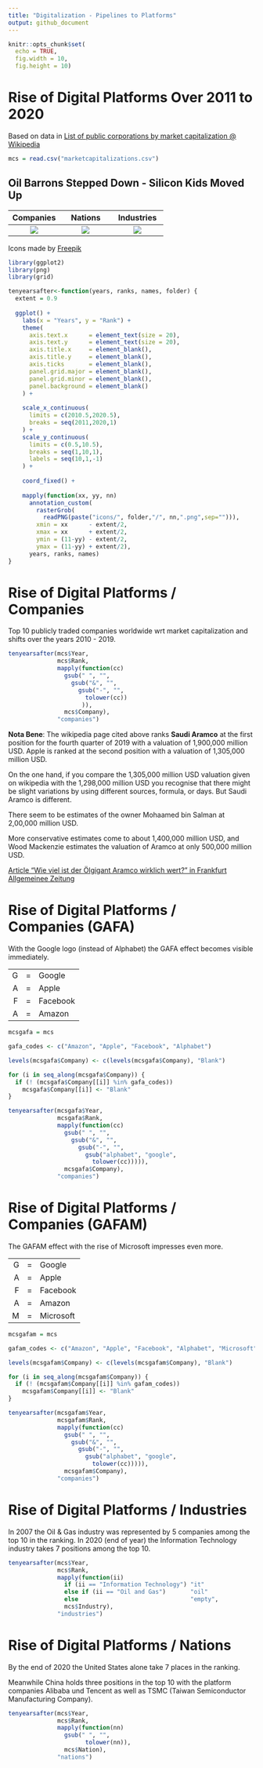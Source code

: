 ```yaml
---
title: "Digitalization - Pipelines to Platforms"
output: github_document
---
```


```r
knitr::opts_chunk$set(
  echo = TRUE,
  fig.width = 10,
  fig.height = 10)
```

# Rise of Digital Platforms Over 2011 to 2020

Based on data in [List of public corporations by market capitalization @ Wikipedia](https://en.wikipedia.org/wiki/List_of_public_corporations_by_market_capitalization)

```r
mcs = read.csv("marketcapitalizations.csv")
```

## Oil Barrons Stepped Down - Silicon Kids Moved Up

Companies | Nations | Industries
:---:|:---:|:---:
![](./README_files/figure-gfm/companies-1.png) | ![](./README_files/figure-gfm/nations-1.png) | ![](./README_files/figure-gfm/industries-1.png)

Icons made by [Freepik](https://www.flaticon.com/authors/freepik)

```r
library(ggplot2)
library(png)
library(grid)

tenyearsafter<-function(years, ranks, names, folder) {
  extent = 0.9
  
  ggplot() +
    labs(x = "Years", y = "Rank") +
    theme(
      axis.text.x      = element_text(size = 20),
      axis.text.y      = element_text(size = 20),
      axis.title.x     = element_blank(),
      axis.title.y     = element_blank(),
      axis.ticks       = element_blank(),
      panel.grid.major = element_blank(),
      panel.grid.minor = element_blank(),
      panel.background = element_blank()
    ) +
    
    scale_x_continuous(
      limits = c(2010.5,2020.5),
      breaks = seq(2011,2020,1)
    ) +
    scale_y_continuous(
      limits = c(0.5,10.5),
      breaks = seq(1,10,1),
      labels = seq(10,1,-1)
    ) +
    
    coord_fixed() +
    
    mapply(function(xx, yy, nn) 
      annotation_custom(
        rasterGrob(
          readPNG(paste("icons/", folder,"/", nn,".png",sep=""))),
        xmin = xx      - extent/2,
        xmax = xx      + extent/2,
        ymin = (11-yy) - extent/2,
        ymax = (11-yy) + extent/2),
      years, ranks, names)
}
```

# Rise of Digital Platforms / Companies

Top 10 publicly traded companies worldwide wrt market
capitalization and shifts over the years 2010 - 2019.

```r

tenyearsafter(mcs$Year,
              mcs$Rank,
              mapply(function(cc)
                gsub(" ", "",
                  gsub("&", "",
                    gsub("-", "",
                      tolower(cc))
                     )),
                mcs$Company),
              "companies")

```

**Nota Bene**: The wikipedia page cited above ranks **Saudi Aramco** at the first position
for the fourth quarter of 2019 with a valuation of 1,900,000 million USD. Apple is ranked
at the second position with a valuation of 1,305,000 million USD.

On the one hand, if you compare the 1,305,000 million USD valuation given on wikipedia with
the 1,298,000 million USD you recognise that there might be slight variations by using
different sources, formula, or days. But Saudi Aramco is different.

There seem to be estimates of the owner Mohaamed bin Salman at 2,00,000 million USD.

More conservative estimates come to about 1,400,000 million USD, and Wood Mackenzie
estimates the valuation of Aramco at only 500,000 million USD.

[Article "Wie viel ist der Ölgigant Aramco wirklich wert?" in Frankfurt Allgemeinee Zeitung](https://www.faz.net/aktuell/finanzen/aktien/erdoel-gigant-saudi-aramco-plant-milliarden-boersengang-14989211-p2.html)

# Rise of Digital Platforms / Companies (GAFA)

With the Google logo (instead of Alphabet) the GAFA effect becomes visible immediately.

|   |   |          |
|--:|:-:|:---------|
| G | = | Google   |
| A | = | Apple    |
| F | = | Facebook |
| A | = | Amazon   |

```r
mcsgafa = mcs

gafa_codes <- c("Amazon", "Apple", "Facebook", "Alphabet")

levels(mcsgafa$Company) <- c(levels(mcsgafa$Company), "Blank")

for (i in seq_along(mcsgafa$Company)) {
  if (! (mcsgafa$Company[[i]] %in% gafa_codes))
    mcsgafa$Company[[i]] <- "Blank"
}

tenyearsafter(mcsgafa$Year,
              mcsgafa$Rank,
              mapply(function(cc)
                gsub(" ", "",
                  gsub("&", "",
                    gsub("-", "",
                      gsub("alphabet", "google",
                        tolower(cc))))),
                mcsgafa$Company),
              "companies")

```

# Rise of Digital Platforms / Companies (GAFAM)

The GAFAM effect with the rise of Microsoft impresses even more.

|   |   |           |
|--:|:-:|:----------|
| G | = | Google    |
| A | = | Apple     | 
| F | = | Facebook  |
| A | = | Amazon    |
| M | = | Microsoft |

```r
mcsgafam = mcs

gafam_codes <- c("Amazon", "Apple", "Facebook", "Alphabet", "Microsoft")

levels(mcsgafam$Company) <- c(levels(mcsgafam$Company), "Blank")

for (i in seq_along(mcsgafam$Company)) {
  if (! (mcsgafam$Company[[i]] %in% gafam_codes))
    mcsgafam$Company[[i]] <- "Blank"
}

tenyearsafter(mcsgafam$Year,
              mcsgafam$Rank,
              mapply(function(cc)
                gsub(" ", "",
                  gsub("&", "",
                    gsub("-", "",
                      gsub("alphabet", "google",
                        tolower(cc))))),
                mcsgafam$Company),
              "companies")

```

# Rise of Digital Platforms / Industries

In 2007 the Oil & Gas industry was represented by 5 companies among the top 10
in the ranking. In 2020 (end of year) the Information Technology industry takes 7
positions among the top 10.

```r

tenyearsafter(mcs$Year,
              mcs$Rank,
              mapply(function(ii)
                if (ii == "Information Technology") "it" 
                else if (ii == "Oil and Gas")       "oil"
                else                                "empty",
                mcs$Industry),
              "industries")

```

# Rise of Digital Platforms / Nations

By the end of 2020 the United States alone take 7 places in the ranking.

Meanwhile China holds three positions in the top 10 with the platform companies
Alibaba und Tencent as well as TSMC (Taiwan Semiconductor Manufacturing
Company).

```r

tenyearsafter(mcs$Year,
              mcs$Rank,
              mapply(function(nn)
                gsub(" ", "",
                      tolower(nn)),
                mcs$Nation),
              "nations")

```
